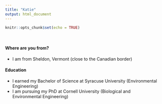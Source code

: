 ```yaml
---
title: "Katie"
output: html_document
---
```


```r
knitr::opts_chunk$set(echo = TRUE)
```
<br>

#### Where are you from?

- I am from Sheldon, Vermont (close to the Canadian border)
<br>

#### Education

- I earned my Bachelor of Science at Syracuse University (Environmental Engineering)
- I am pursuing my PhD at Cornell University (Biological and Environmental Engineering)
